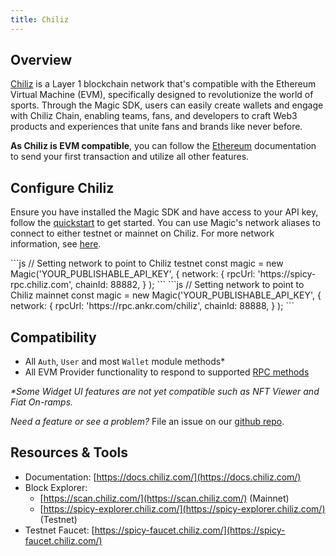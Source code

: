 ---
title: Chiliz
---

## Overview

[Chiliz](https://www.chiliz.com/) is a Layer 1 blockchain network that's compatible with the Ethereum Virtual Machine (EVM), specifically designed to revolutionize the world of sports. Through the Magic SDK, users can easily create wallets and engage with Chiliz Chain, enabling teams, fans, and developers to craft Web3 products and experiences that unite fans and brands like never before.

**As Chiliz is EVM compatible**, you can follow the [Ethereum](/docs/embedded-wallet/blockchains/featured-chains/ethereum/javascript) documentation to send your first transaction and utilize all other features.

## Configure Chiliz

Ensure you have installed the Magic SDK and have access to your API key, follow the [quickstart](/docs/embedded-wallet/quickstart/overview) to get started. You can use Magic's network aliases to connect to either testnet or mainnet on Chiliz. For more network information, see [here](https://docs.chiliz.com/chiliz-chain-mainnet).

<Tabs>
    <Tab title="Testnet">
```js
// Setting network to point to Chiliz testnet
const magic = new Magic('YOUR_PUBLISHABLE_API_KEY', {
    network: {
        rpcUrl: 'https://spicy-rpc.chiliz.com',
        chainId: 88882,
  }
);
```
    </Tab>
    <Tab title="Mainnet">
```js
// Setting network to point to Chiliz mainnet
const magic = new Magic('YOUR_PUBLISHABLE_API_KEY', {
    network: {
        rpcUrl: 'https://rpc.ankr.com/chiliz',
        chainId: 88888,
  }
);
```
    </Tab>
</Tabs>

## Compatibility

- All `Auth`, `User` and most `Wallet` module methods\*
- All EVM Provider functionality to respond to supported [RPC methods](/docs/embedded-wallet/api/client-side-sdks/web#evm-rpc-methods)

_\*Some Widget UI features are not yet compatible such as NFT Viewer and Fiat On-ramps._

_Need a feature or see a problem?_ File an issue on our [github repo](https://github.com/magiclabs/magic-js).

## Resources & Tools

- Documentation: [https://docs.chiliz.com/](https://docs.chiliz.com/)
- Block Explorer:
  - [https://scan.chiliz.com/](https://scan.chiliz.com/) (Mainnet)
  - [https://spicy-explorer.chiliz.com/](https://spicy-explorer.chiliz.com/) (Testnet)
- Testnet Faucet: [https://spicy-faucet.chiliz.com/](https://spicy-faucet.chiliz.com/)
